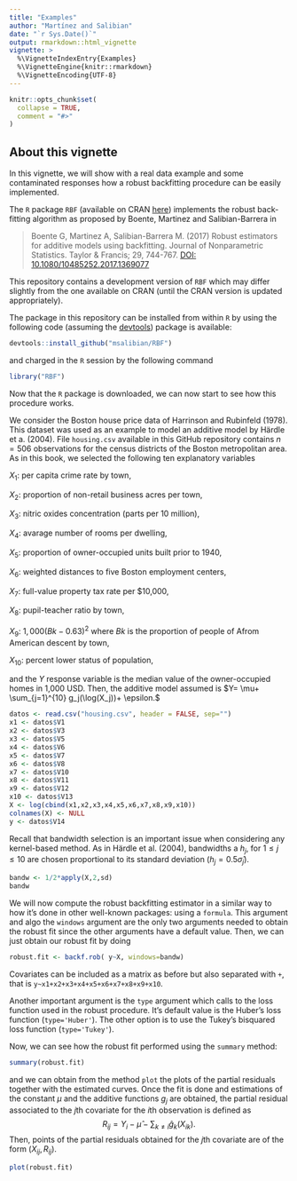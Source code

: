 ```yaml
---
title: "Examples"
author: "Martínez and Salibian"
date: "`r Sys.Date()`"
output: rmarkdown::html_vignette
vignette: >
  %\VignetteIndexEntry{Examples}
  %\VignetteEngine{knitr::rmarkdown}
  %\VignetteEncoding{UTF-8}
---
```


```r
knitr::opts_chunk$set(
  collapse = TRUE,
  comment = "#>"
)
```
## About this vignette

In this vignette, we will show with a real data example and some contaminated responses how a robust backfitting procedure can be easily implemented.

The `R` package `RBF` (available on CRAN [here](https://cran.r-project.org/package=RBF)) 
implements the robust back-fitting algorithm as proposed by
Boente, Martinez and Salibian-Barrera  in 

> Boente G, Martinez A, Salibian-Barrera M. (2017) Robust estimators for 
> additive models using backfitting. Journal of Nonparametric Statistics. Taylor 
> & Francis; 29, 744-767.
> [DOI: 10.1080/10485252.2017.1369077](https://doi.org/10.1080/10485252.2017.1369077)

This repository contains a development version of `RBF`
which may differ slightly from the one available on CRAN
(until the CRAN version is updated appropriately). 

The package in this repository can be installed from within `R` by using the following code (assuming the [devtools](https://cran.r-project.org/package=devtools)) package is available:
```R
devtools::install_github("msalibian/RBF")
```
and charged in the `R` session by the following command
```r
library("RBF")
```
Now that the `R` package is downloaded, we can now start to see how this procedure works.

We consider the Boston house price data of Harrinson and Rubinfeld (1978). This dataset was used as an example to model an additive model by Härdle et a. (2004). File `housing.csv` available in this GitHub repository contains $n=506$ observations for the census districts of the Boston metropolitan area. As in this book, we selected the following ten explanatory variables

$X_1$: per capita crime rate by town,

$X_2$: proportion of non-retail business acres per town,

$X_3$: nitric oxides concentration (parts per 10 million),

$X_4$: avarage number of rooms per dwelling,

$X_5$: proportion of owner-occupied units built prior to 1940,

$X_6$: weighted distances to five Boston employment centers,

$X_7$: full-value property tax rate per $10,000,

$X_8$: pupil-teacher ratio by town,

$X_9$: $1,000(Bk-0.63)^2$ where $Bk$ is the proportion of people of Afrom American descent by town,

$X_{10}$: percent lower status of population,

and the $Y$ response variable is the median value of the owner-occupied homes in 1,000 USD. Then, the additive model assumed is
$Y= \mu+ \sum_{j=1}^{10} g_j(\log(X_j))+ \epsilon.$


```r
datos <- read.csv("housing.csv", header = FALSE, sep="")
x1 <- datos$V1
x2 <- datos$V3
x3 <- datos$V5
x4 <- datos$V6
x5 <- datos$V7
x6 <- datos$V8
x7 <- datos$V10
x8 <- datos$V11
x9 <- datos$V12
x10 <- datos$V13
X <- log(cbind(x1,x2,x3,x4,x5,x6,x7,x8,x9,x10))
colnames(X) <- NULL
y <- datos$V14
```

Recall that bandwidth selection is an important issue when considering any kernel-based method. As in Härdle et al. (2004), bandwidths a $h_j$, for $1 \leq j \leq 10$ are chosen proportional to its standard deviation ($h_j=0.5 \hat{\sigma}_j$).
```r
bandw <- 1/2*apply(X,2,sd)
bandw
```

We will now compute the robust backfitting estimator in a similar way to how it's done in other well-known packages: using a `formula`. This argument and algo the `windows` argument are the only two arguments needed to obtain the robust fit since the other arguments have a default value. Then, we can just obtain our robust fit by doing
```r
robust.fit <- backf.rob( y~X, windows=bandw)
```
Covariates can be included as a matrix as before but also separated with `+`, that is `y~x1+x2+x3+x4+x5+x6+x7+x8+x9+x10`.

Another important argument is the `type` argument which calls to the loss function used in the robust procedure. It's default value is the Huber's loss function (`type='Huber'`). The other option is to use the Tukey's bisquared loss function (`type='Tukey'`).

Now, we can see how the robust fit performed using the `summary` method:
```r
summary(robust.fit)
```
and we can obtain from the method `plot` the plots of the partial residuals together with the estimated curves. Once the fit is done and estimations of the constant $\mu$ and the additive functions $g_j$ are obtained, the partial residual associated to the  $j$th covariate for the $i$th observation is defined as $$R_{ij}=Y_i-\hat{\mu}-\sum_{k\neq i}\hat{g}_k(X_{ik}).$$ Then, points of the partial residuals obtained for the $j$th covariate are of the form $(X_{ij},R_{ij})$.
```r
plot(robust.fit)
```



